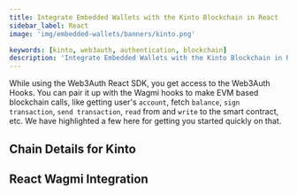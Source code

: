 ```yaml
---
title: Integrate Embedded Wallets with the Kinto Blockchain in React
sidebar_label: React
image: 'img/embedded-wallets/banners/kinto.png'

keywords: [kinto, web3auth, authentication, blockchain]
description: 'Integrate Embedded Wallets with the Kinto Blockchain in React | Embedded Wallets'
---
```



While using the Web3Auth React SDK, you get access to the Web3Auth Hooks. You can pair it up with the Wagmi hooks to make EVM based blockchain calls, like getting user's `account`, fetch `balance`, `sign transaction`, `send transaction`, `read` from and `write` to the smart contract, etc. We have highlighted a few here for getting you started quickly on that.

## Chain Details for Kinto

<ChainDetailsKinto />

## React Wagmi Integration

<ReactWagmiIntegration />
